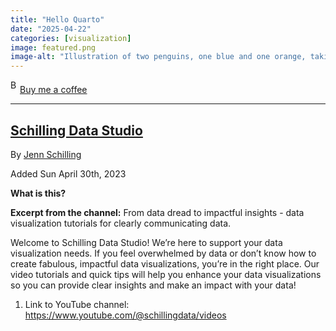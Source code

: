 ```yaml
---
title: "Hello Quarto"
date: "2025-04-22"
categories: [visualization]
image: featured.png
image-alt: "Illustration of two penguins, one blue and one orange, taking a selfie with a selfie stick. The moon in the background looks like the Quarto logo."
---
```



<link href="https://fonts.googleapis.com/css?family=Cookie" rel="stylesheet"><a class="bmc-button" target="_blank" href="https://www.buymeacoffee.com/JoscelinRocha">![Buy me a coffee](https://cdn.buymeacoffee.com/buttons/bmc-new-btn-logo.svg){alt="Buy me a coffee" width="15" height="21"}Buy me a coffee</a>

------------------------------------------------------------------------


## [Schilling Data Studio](https://www.youtube.com/@schillingdata)

By [Jenn Schilling](https://www.youtube.com/@schillingdata)

Added Sun April 30th, 2023

**What is this?**

**Excerpt from the channel:** From data dread to impactful insights - data visualization tutorials for clearly communicating data.

Welcome to Schilling Data Studio!
We're here to support your data visualization needs.
If you feel overwhelmed by data or don't know how to create fabulous, impactful data visualizations, you're in the right place.
Our video tutorials and quick tips will help you enhance your data visualizations so you can provide clear insights and make an impact with your data!

1.  Link to YouTube channel: [https://www.youtube.com/\@schillingdata/videos](https://www.youtube.com/@schillingdata/videos){.uri}